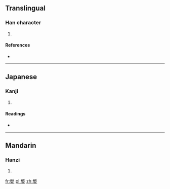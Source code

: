 ==Translingual==

===Han character===
{{Han char|rn=38|rad=女|as=12|sn=15|four=9840<sub>4</sub>|canj=火大女 (FKV)|ids=⿱[[敝]][[女]]}}

# {{defn|Han|sort=女12}}

====References====
* {{Han ref|kx=0270.320|dkj=06698|hdz=21080.120|uh=5AF3|ud=23283|bh=E173|bd=57715}}

----

==Japanese==

===Kanji===
{{ja-kanji|grade=|rs=女12}}

# {{defn|lang=ja|sort=女12}}

====Readings====
* {{ja-readings|on=[[へつ]] (hetsu), [[へち]] (hechi)|kun=[[おこる]] (okoru), [[かるいさま]] (karuisama)}}

----

==Mandarin==

===Hanzi===
{{cmn-hanzi|pin=[[piè]] ([[pie4]])|wg=p'ieh<sup>4</sup>}}

# {{defn|lang=cmn|sort=女12}}

[[fr:嫳]]
[[pl:嫳]]
[[zh:嫳]]